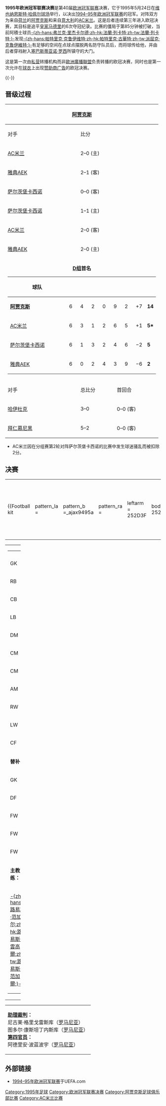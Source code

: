 {{noteTA|G1=football|G2=uefa}}
{{Infobox football match
| title                   = 1995年欧洲冠军联赛决赛
| image                   = [[File:1995championsleaguefinal.jpg|200px]]
| caption                 = 
| event                   = [[1994–95年欧洲冠军联赛|1994–95年欧洲冠军联赛]]
| team1                   = [[阿贾克斯|阿贾克斯]]
| team1association        = {{flagicon|NED|size=30px}}
| team1score              = 1
| team2                   = [[AC米兰|AC米兰]]
| team2association        = {{flagicon|ITA|size=30px}}
| team2score              = 0
| details                 = 
| date                    = 1995年5月24日
| stadium                 = [[恩斯特·哈佩尔球场|恩斯特·哈佩尔球场]]
| city                    = [[维也纳|维也纳]]
| man_of_the_match1a      = 
| man_of_the_match1atitle = 
| man_of_the_match1b      = 
| man_of_the_match1btitle = 
| referee                 = [[伊昂·克拉丘内斯库|伊昂·克拉丘内斯库]]（[[罗马尼亚足球协会|罗马尼亚]]）
| attendance              = 49,730人
| weather                 = 
| previous                = [[1994年欧洲冠军联赛决赛|1994]]
| next                    = [[1996年欧洲冠军联赛决赛|1996]]
}}

'''1995年欧洲冠军联赛决赛'''是第40届[[欧洲冠军联赛|欧洲冠军联赛]]决赛，它于1995年5月24日在[[维也纳|维也纳]][[恩斯特·哈佩尔球场|恩斯特·哈佩尔球场]]举行，以决出[[1994–95年欧洲冠军联赛|1994–95年欧洲冠军联赛]]的冠军。对阵双方为来自[[荷兰|荷兰]]的[[阿贾克斯|阿贾克斯]]和来自[[意大利|意大利]]的[[AC米兰|AC米兰]]。这是后者连续第三年进入欧冠决赛，其目标是追平[[皇家马德里|皇家马德里]]的6次夺冠纪录。比赛的僵局于第85分钟被打破，当前阿積士球员[[弗兰克·里杰卡尔德|-{zh-hans:弗兰克·里杰卡尔德;zh-hk:法蘭·列卡特;zh-tw:法蘭·列卡特;}-]]发现[[帕特里克·克鲁伊维特|-{zh-hans:帕特里克·克鲁伊维特;zh-hk:帕特里克·古華特;zh-tw:派屈克·克魯伊維特;}-]]有足够的空间在点球点摆脱两名防守队员后，而将球传给他，并由后者穿裆射入[[塞巴斯蒂亚诺·罗西|塞巴斯蒂亚诺·罗西]]所镇守的大门。

这是第一次由[[私营|私营]]转播机构而非[[歐洲廣播聯盟|歐洲廣播聯盟]]负责转播的欧冠决赛，同时也是第一次允许在[[球衣|球衣]]上出现[[赞助式广告|赞助商广告]]的欧冠决赛。

{{TOC left}}
{{-}}

==晋级过程==
{{details|1994–95年欧洲冠军联赛}}

{|class="wikitable" style="text-align: center;"
|-
!colspan=4|{{flagicon|NED}} [[阿贾克斯|阿贾克斯]]
!阶段
!colspan=4|{{flagicon|ITA}} [[AC米兰|AC米兰]]
|- style="background:#c1e0ff;"
|对手
|colspan=3|比分
|[[1994–95年欧洲冠军联赛#分組賽|分组赛]]
|对手
|colspan=3|比分
|-
|align=left|{{flagicon|ITA}} [[AC米兰|AC米兰]]
|colspan=3|2–0 (主)
| style="background:#c1e0ff;"|第1轮
|align=left|{{flagicon|NED}} [[阿贾克斯|阿贾克斯]]
|colspan=3|0–2 (客)
|-
|align=left|{{flagicon|GRE}} [[雅典AEK|雅典AEK]]
|colspan=3|2–1 (客)
| style="background:#c1e0ff;"|第2轮
|align=left|{{flagicon|AUT}} [[薩爾斯堡紅牛足球俱樂部|萨尔茨堡卡西诺]]
|colspan=3|3–0 (主)
|-
|align=left|{{flagicon|AUT}} [[薩爾斯堡紅牛足球俱樂部|萨尔茨堡卡西诺]]
|colspan=3|0–0 (客)
| style="background:#c1e0ff;"|第3轮
|align=left|{{flagicon|GRE}} [[雅典AEK|雅典AEK]]
|colspan=3|0–0 (客)
|-
|align=left|{{flagicon|AUT}} [[薩爾斯堡紅牛足球俱樂部|萨尔茨堡卡西诺]]
|colspan=3|1–1 (主)
| style="background:#c1e0ff;"|第4轮
|align=left|{{flagicon|GRE}} [[雅典AEK|雅典AEK]]
|colspan=3|2–1 (主)
|-
|align=left|{{flagicon|ITA}} [[AC米兰|AC米兰]]
|colspan=3|2–0 (客)
| style="background:#c1e0ff;"|第5轮
|align=left|{{flagicon|NED}} [[阿贾克斯|阿贾克斯]]
|colspan=3|0–2 (主)
|-
|align=left|{{flagicon|GRE}} [[雅典AEK|雅典AEK]]
|colspan=3|2–0 (主)
| style="background:#c1e0ff;"|第6轮
|align=left|{{flagicon|AUT}} [[薩爾斯堡紅牛足球俱樂部|萨尔茨堡卡西诺]]
|colspan=3|1–0 (客)
|-
| colspan="4" style="text-align:center; vertical-align:top;"|'''[[1994–95年欧洲冠军联赛#D組|D组]]首名'''
{| class="wikitable" style="text-align: center;"
|-
! style="width:175px;"|球队
!width="20"|{{Tooltip| Pld | 赛}}
!width="20"|{{Tooltip| W | 胜}}
!width="20"|{{Tooltip| D | 平}}
!width="20"|{{Tooltip| L | 负}}
!width="20"|{{Tooltip| GF | 入球}}
!width="20"|{{Tooltip| GA | 失球}}
!width="20"|{{Tooltip| GD | 净胜球}}
!width="20"|{{Tooltip| Pts | 积分}}
|-
|align="left"|{{flagicon|NED}} '''[[阿贾克斯|阿贾克斯]]'''
|6||4||2||0||9||2||+7||'''14'''
|-
|align="left"|{{flagicon|ITA}} [[AC米兰|AC米兰]]
|6||3||1||2||6||5||+1||'''5*'''
|-
|align="left"|{{flagicon|AUT}} [[薩爾斯堡紅牛足球俱樂部|萨尔茨堡卡西诺]]
|6||1||3||2||4||6||−2||'''5'''
|-
|align="left"|{{flagicon|GRE}} [[雅典AEK|雅典AEK]]
|6||0||2||4||3||9||−6||'''2'''
|}
| style="background:#c1e0ff;"|分组排名
| colspan="4" style="text-align:center; vertical-align:top;"|'''[[1994–95年欧洲冠军联赛#D組|D组]]次名'''
{| class="wikitable" style="text-align:center"
|-
! style="width:175px;"|球队
!width="20"|{{Tooltip| Pld | 赛}}
!width="20"|{{Tooltip| W | 胜}}
!width="20"|{{Tooltip| D | 平}}
!width="20"|{{Tooltip| L | 负}}
!width="20"|{{Tooltip| GF | 入球}}
!width="20"|{{Tooltip| GA | 失球}}
!width="20"|{{Tooltip| GD | 净胜球}}
!width="20"|{{Tooltip| Pts | 积分}}
|-
|align="left"|{{flagicon|NED}} [[阿贾克斯|阿贾克斯]]
|6||4||2||0||9||2||+7||'''14'''
|-
|align="left"|{{flagicon|ITA}} '''[[AC米兰|AC米兰]]'''
|6||3||1||2||6||5||+1||'''5*'''
|-
|align="left"|{{flagicon|AUT}} [[薩爾斯堡紅牛足球俱樂部|萨尔茨堡卡西诺]]
|6||1||3||2||4||6||−2||'''5'''
|-
|align="left"|{{flagicon|GRE}} [[雅典AEK|雅典AEK]]
|6||0||2||4||3||9||−6||'''2'''
|}
|- style="background:#c1e0ff;"
|对手
|总比分
|首回合
|次回合
|[[1994–95年欧洲冠军联赛#半準決賽|淘汰赛]]
|对手
|总比分
|首回合
|次回合
|-
|align=left|{{flagicon|CRO}} [[哈伊杜克|哈伊杜克]]
|3–0
|0–0 (客)
|3–0 (主)
| style="background:#c1e0ff;"|四分之一决赛
|align=left|{{flagicon|POR}} [[本菲卡|本菲卡]]
|2–0
|2–0 (主)
|0–0 (客)
|-
|align=left|{{flagicon|GER}} [[拜仁慕尼黑|拜仁慕尼黑]]
|5–2
|0–0 (客)
|5–2 (主)
| style="background:#c1e0ff;"|半决赛
|align=left|{{flagicon|FRA}} [[巴黎圣日耳曼|巴黎圣日耳曼]]
|3–0
|1–0 (客)
|2–0 (主)
|}
*AC米兰因在分组赛第2轮对阵萨尔茨堡卡西诺的比赛中发生球迷骚乱而被扣除2分。

==决赛==
{{Football box
|date = 1995年5月24日
|time = 20:30 [[欧洲中部夏令时间|CEST]]
|team1 = [[阿贾克斯|阿贾克斯]] {{flagicon|NED}}
|score = 1–0
|report = [http://www.uefa.com/uefachampionsleague/season=1994/matches/round=63/match=51668/postmatch/lineups/index.html 报告]
[https://web.archive.org/web/20120412204637/http://2000.uefa.com/uefachampionsleague/season%3D1994/matches/live/day%3D11/session%3D1/match%3D51668/matchcenterlight/index.html 比赛中心]
|team2 = {{flagicon|ITA}} [[AC米兰|AC米兰]]
|goals1 = [[帕特里克·克鲁伊维特|-{zh-hans:克鲁伊维特;zh-hk:古華特;zh-tw:克魯伊維特;}-]] {{goal|85}}
|goals2 =
|stadium = [[维也纳|维也纳]][[恩斯特·哈佩尔球场|恩斯特·哈佩尔球场]]
|attendance = 49,730人
|referee = [[伊昂·克拉丘内斯库|伊昂·克拉丘内斯库]]（[[罗马尼亚足球协会|罗马尼亚]]）
}}

{| width=92%
|-
|{{Football kit
 | pattern_la = 
 | pattern_b  =_ajax9495a
 | pattern_ra = 
 | leftarm    = 252D3F
 | body       = 252D3F
 | rightarm   = 252D3F
 | shorts     = 252D3F
 | socks      = 252D3F
 | title      = 阿贾克斯
}}
|{{Football kit
 | pattern_la = _borderonwhite
 | pattern_b  = _collarwithbodywhite
 | pattern_ra = _borderonwhite
 | leftarm    = FF0000
 | body       = FF0000
 | rightarm   = FF0000
 | shorts     = FFFFFF
 | socks      = FFFFFF
 | title      = AC米兰
}}
|}

{| width=100%
|valign=top width=50%|
{| style=font-size:90% cellspacing=0 cellpadding=0
|colspan="4"|
|-
!width=25| !!width=25|
|-
|GK ||'''1''' ||{{flagicon|NED}} [[埃德文·范德萨|-{zh-hans:埃德文·范德萨;zh-hk:埃德文·雲達沙;zh-tw:埃德文·范德薩;}-]]
|-
|RB ||'''2''' ||{{flagicon|NED}} [[米高·列斯加|-{zh-hans:米歇尔·雷齐格;zh-hk:米高·列斯加;zh-tw:邁克爾·雷齊格;}-]]
|-
|CB ||'''3''' ||{{flagicon|NED}} [[丹尼·布林德|-{zh-hk:丹尼·白蘭特;zh-hans:丹尼·布林德}-]] [[File:Captain_sports.svg|10px]] || {{yel|44}}
|-
|LB ||'''5''' ||{{flagicon|NED}} [[弗兰克·德波尔|-{zh-hans:弗兰克·德波尔;zh-hk:法蘭·迪保亞;zh-tw:弗蘭克·德波爾;}-]] 
|-
|DM ||'''4''' ||{{flagicon|NED}} [[弗兰克·里杰卡尔德|-{zh-hans:弗兰克·里杰卡尔德;zh-hk:法蘭·列卡特;zh-tw:法蘭·列卡特;}-]]
|-
|CM ||'''6''' ||{{flagicon|NED}} [[克拉伦斯·西多夫|-{zh-hans:克拉伦斯·西多夫;zh-hk:克拉倫斯·施多夫;zh-tw:克拉倫斯·西多夫;}-]] || || {{suboff|53}}
|-
|CM ||'''8''' ||{{flagicon|NED}} [[埃德加·戴维斯|埃德加·戴维斯]]
|-
|AM ||'''10'''||{{flagicon|FIN}} [[亚里·利特马宁|-{zh-hans:亚里·利特马宁; zh-hant:亞利·列馬倫;}-]] || || {{suboff|70}}
|-
|RW ||'''7''' ||{{flagicon|NGA}} [[菲尼迪·乔治|菲尼迪·乔治]]
|-
|LW ||'''11'''||{{flagicon|NED}} [[马克·奥弗马斯|-{zh-hans:马克·奥维马斯;zh-hk:馬克·奧華馬斯;zh-tw:馬克·奧維馬斯;}-]] || {{yel|33}}
|-
|CF ||'''9''' ||{{flagicon|NED}} [[罗纳德·德波尔|-{zh-hans:罗纳德·德波尔;zh-hk:朗奴·迪保亞;zh-tw:羅納德·德波爾;}-]] 
|-
|colspan=3|'''替补：'''
|-
|GK ||'''12'''||{{flagicon|NED}} {{link-en|弗雷德·格里姆|Fred Grim}}
|-
|DF ||'''13'''||{{flagicon|NED}} {{link-en|温斯顿·博加德|Winston Bogarde}}
|-
|FW ||'''14'''||{{flagicon|NGA}} [[恩万科沃·卡努|-{zh-hans:恩万科沃·卡努;zh-hk:恩萬科沃·簡奴;zh-tw:恩萬科沃·卡努;}-]] || || {{subon|53}}
|-
|FW ||'''15'''||{{flagicon|NED}} [[帕特里克·克鲁伊维特|-{zh-hans:帕特里克·克鲁伊维特;zh-hk:帕特里克·古華特;zh-tw:派屈克·克魯伊維特;}-]] || || {{subon|70}}
|-
|FW ||'''16'''||{{flagicon|NED}} {{link-en|彼得·范沃森|Peter van Vossen}}
|-
|colspan=3|'''主教练：'''
|-
|colspan=4|{{flagicon|NED}} [[路易斯·范加尔|-{zh-hans:路易斯·范加尔;zh-hk:路易斯·雲高爾;zh-tw:路易斯·范加爾;}-]]
|}
|valign="top"|[[File:Ajax-Milan_1995-05-24.svg|300px]]
|valign="top" width="50%"|
{| style="font-size: 90%" cellspacing="0" cellpadding="0" align=center
|colspan="4"|
|-
!width=25| !!width=25|
|-
|GK ||'''1''' ||{{flagicon|ITA}} [[塞巴斯蒂亚诺·罗西|-{zh-hans:塞巴斯蒂亚诺·罗西;zh-hk:施巴斯坦奴·羅斯;}-]]
|-
|RB ||'''2''' ||{{flagicon|ITA}} [[克里斯蒂安·帕努奇|-{zh-hans:克里斯蒂安·帕努奇;zh-hk:克里斯蒂安·彭路基;zh-tw:克里斯蒂安·帕努奇;}-]]  
|-
|CB ||'''5''' ||{{flagicon|ITA}} [[亚历山德罗·科斯塔库塔|-{zh-hans:亚历山德罗·科斯塔库塔;zh-hk:亞歷辛度·哥斯達古達;zh-tw:亞歷山德羅·科斯塔庫塔;}-]] 
|-
|CB ||'''6''' ||{{flagicon|ITA}} [[弗兰科·巴雷西|-{zh-hans:弗兰科·巴雷西;zh-hk:法蘭高·巴里斯;zh-tw:弗蘭科·巴雷西;}-]] [[File:Captain_sports.svg|10px]]
|-
|LB ||'''3''' ||{{flagicon|ITA}} [[保罗·马尔蒂尼|-{zh-hans:保罗·马尔蒂尼;zh-hk:保羅·馬甸尼;zh-tw:保羅·馬爾蒂尼;}-]]
|-
|RM ||'''7''' ||{{flagicon|ITA}} [[罗伯托·多纳多尼|-{zh-hans:罗伯托·多纳多尼;zh-hk:羅拔圖·鄧納東尼;zh-tw:羅伯托·多納多尼;}-]] 
|-
|CM ||'''4''' ||{{flagicon|ITA}} [[德梅特里奥·阿尔贝蒂尼|-{zh-hans:德梅特里奥·阿尔贝蒂尼;zh-hk:德梅特里奧·阿伯天尼;zh-tw:德梅特里奧·阿爾貝蒂尼;}-]] 
|-
|CM ||'''8''' ||{{flagicon|FRA}} [[马塞尔·德塞利|-{zh-hans:马塞尔·德塞利;zh-hk:馬塞爾·迪西里;zh-tw:馬塞爾·德塞利;}-]]
|-
|LM ||'''10'''||{{flagicon|CRO}} [[兹沃尼米尔·博班|兹沃尼米尔·博班]] || || {{suboff|84}}
|-
|CF ||'''9''' ||{{flagicon|ITA}} [[达尼埃莱·马萨罗|-{zh-hans:达尼埃莱·马萨罗;zh-hk:丹尼埃萊·馬沙路;zh-tw:達尼埃萊·馬薩羅;}-]] || || {{suboff|88}}
|-
|CF ||'''11'''||{{flagicon|ITA}} [[马可·西蒙尼|-{zh-hans:马尔科·西蒙尼;zh-hk:馬高·施蒙尼;zh-tw:馬爾科·西蒙尼;}-]]
|-
|colspan=3|'''替补：'''
|-
|GK ||'''12'''||{{flagicon|ITA}} {{link-en|马里奥·伊埃尔波|Mario Ielpo}}
|-
|DF ||'''13'''||{{flagicon|ITA}} {{link-en|菲利波·加利|Filippo Galli}}
|-
|MF ||'''14'''||{{flagicon|ITA}} {{link-en|斯蒂法诺·埃拉尼奥|Stefano Eranio}} || || {{subon|88}}
|-
|MF ||'''15'''||{{flagicon|ITA}} {{link-en|詹路易吉·伦蒂尼|Gianluigi Lentini}} || || {{subon|84}}
|-
|MF ||'''16'''||{{flagicon|ITA}} {{link-en|吉奥瓦尼·斯特罗帕|Giovanni Stroppa}}
|-
|colspan=3|'''主教练'''
|-
|colspan=4|{{flagicon|ITA}} [[法比奥·卡佩罗|-{zh-hans:法比奥·卡佩罗;zh-hk:法比奧·卡比路;zh-tw:法比奧·卡佩羅;}-]]
|}
|}
{| style="width:100%; font-size:90%;"
|
'''[[助理裁判员|助理裁判]]：'''
<br />{{flagicon|ROU}} 尼古莱·格里戈雷斯库（[[罗马尼亚足球协会|罗马尼亚]]）
<br />{{flagicon|ROU}} 图多尔·康斯坦丁内斯库（[[罗马尼亚足球协会|罗马尼亚]]）
<br />'''[[助理裁判员|第四官员]]：'''
<br />{{flagicon|ROU}} 阿德里安·波蓝波宇（[[罗马尼亚足球协会|罗马尼亚]]）
|}

==外部链接==
*[http://www.uefa.com/uefachampionsleague/season=1994/index.html 1994–95年欧洲冠军联赛]{{Wayback|url=http://www.uefa.com/uefachampionsleague/season=1994/index.html |date=20130704202828 }}于UEFA.com

{{歐洲冠軍聯賽球季}}

[[Category:1995年足球|Category:1995年足球]]
[[Category:欧洲冠军联赛决赛|Category:欧洲冠军联赛决赛]]
[[Category:阿贾克斯足球俱乐部比赛|Category:阿贾克斯足球俱乐部比赛]]
[[Category:AC米兰比赛|Category:AC米兰比赛]]